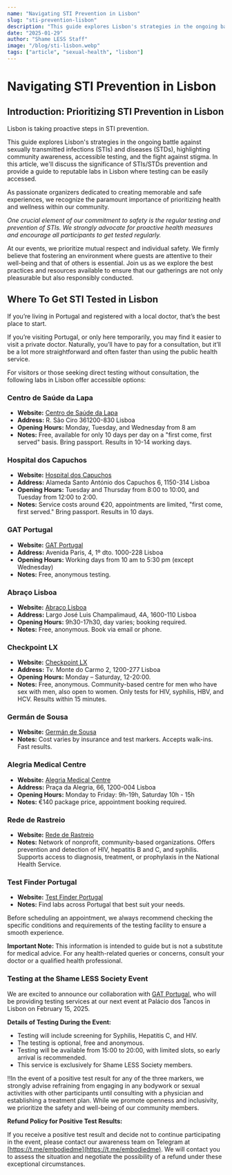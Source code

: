 ```yaml
---
name: "Navigating STI Prevention in Lisbon"
slug: "sti-prevention-lisbon"
description: "This guide explores Lisbon's strategies in the ongoing battle against sexually transmitted infections (STIs) and diseases (STDs)."
date: "2025-01-29"
author: "Shame LESS Staff"
image: "/blog/sti-lisbon.webp"
tags: ["article", "sexual-health", "lisbon"]
---
```


# Navigating STI Prevention in Lisbon

## Introduction: Prioritizing STI Prevention in Lisbon

Lisbon is taking proactive steps in STI prevention.

This guide explores Lisbon's strategies in the ongoing battle against sexually transmitted infections (STIs) and diseases (STDs), highlighting community awareness, accessible testing, and the fight against stigma. In this article, we'll discuss the significance of STIs/STDs prevention and provide a guide to reputable labs in Lisbon where testing can be easily accessed.

As passionate organizers dedicated to creating memorable and safe experiences, we recognize the paramount importance of prioritizing health and wellness within our community.

*One crucial element of our commitment to safety is the regular testing and prevention of STIs. We strongly advocate for proactive health measures and encourage all participants to get tested regularly.*

At our events, we prioritize mutual respect and individual safety. We firmly believe that fostering an environment where guests are attentive to their well-being and that of others is essential. Join us as we explore the best practices and resources available to ensure that our gatherings are not only pleasurable but also responsibly conducted.

## Where To Get STI Tested in Lisbon

If you’re living in Portugal and registered with a local doctor, that’s the best place to start.

If you’re visiting Portugal, or only here temporarily, you may find it easier to visit a private doctor. Naturally, you’ll have to pay for a consultation, but it’ll be a lot more straightforward and often faster than using the public health service.

For visitors or those seeking direct testing without consultation, the following labs in Lisbon offer accessible options:

### Centro de Saúde da Lapa
- **Website:** [Centro de Saúde da Lapa](https://centrosdesaude.pt/centro/centro-de-saude-da-lapa)
- **Address:** R. São Ciro 361200-830 Lisboa
- **Opening Hours:** Monday, Tuesday, and Wednesday from 8 am
- **Notes:** Free, available for only 10 days per day on a "first come, first served" basis. Bring passport. Results in 10-14 working days.

### Hospital dos Capuchos
- **Website:** [Hospital dos Capuchos](https://www.chlc.min-saude.pt/hospital-dos-capuchos/)
- **Address:** Alameda Santo António dos Capuchos 6, 1150-314 Lisboa
- **Opening Hours:** Tuesday and Thursday from 8:00 to 10:00, and Tuesday from 12:00 to 2:00.
- **Notes:** Service costs around €20, appointments are limited, "first come, first served." Bring passport. Results in 10 days.

### GAT Portugal
- **Website:** [GAT Portugal](https://www.gatportugal.org/)
- **Address:** Avenida Paris, 4, 1º dto. 1000-228 Lisboa
- **Opening Hours:** Working days from 10 am to 5:30 pm (except Wednesday)
- **Notes:** Free, anonymous testing.

### Abraço Lisboa
- **Website:** [Abraço Lisboa](https://abraco.pt/o-que-fazemos/testes-rapidos/)
- **Address:** Largo José Luis Champalimaud, 4A, 1600-110 Lisboa
- **Opening Hours:** 9h30-17h30, day varies; booking required.
- **Notes:** Free, anonymous. Book via email or phone.

### Checkpoint LX
- **Website:** [Checkpoint LX](https://www.checkpointlx.com/checkpointlx)
- **Address:** Tv. Monte do Carmo 2, 1200-277 Lisboa
- **Opening Hours:** Monday – Saturday, 12-20:00.
- **Notes:** Free, anonymous. Community-based centre for men who have sex with men, also open to women. Only tests for HIV, syphilis, HBV, and HCV. Results within 15 minutes.

### Germán de Sousa
- **Website:** [Germán de Sousa](https://www.germanodesousa.com/areas-clinicas/infeccoes-sexualmente-transmissiveis/)
- **Notes:** Cost varies by insurance and test markers. Accepts walk-ins. Fast results.

### Alegria Medical Centre
- **Website:** [Alegria Medical Centre](https://www.alegriamed.com/en/std-and-sti/)
- **Address:** Praça da Alegria, 66, 1200-004 Lisboa
- **Opening Hours:** Monday to Friday: 9h-19h, Saturday 10h - 15h
- **Notes:** €140 package price, appointment booking required.

### Rede de Rastreio
- **Website:** [Rede de Rastreio](http://www.redederastreio.pt/organizacoesparticipantes)
- **Notes:** Network of nonprofit, community-based organizations. Offers prevention and detection of HIV, hepatitis B and C, and syphilis. Supports access to diagnosis, treatment, or prophylaxis in the National Health Service.

### Test Finder Portugal
- **Website:** [Test Finder Portugal](https://www.testfinder.info/?city=lisboa&country=Portugal&sti=True)
- **Notes:** Find labs across Portugal that best suit your needs.

Before scheduling an appointment, we always recommend checking the specific conditions and requirements of the testing facility to ensure a smooth experience.

**Important Note:** This information is intended to guide but is not a substitute for medical advice. For any health-related queries or concerns, consult your doctor or a qualified health professional.

### **Testing at the Shame LESS Society Event**

We are excited to announce our collaboration with [GAT Portugal](https://www.gatportugal.org/), who will be providing testing services at our next event at Palácio dos Tancos in Lisbon on February 15, 2025.

**Details of Testing During the Event:**

- Testing will include screening for Syphilis, Hepatitis C, and HIV.
- The testing is optional, free and anonymous.
- Testing will be available from 15:00 to 20:00, with limited slots, so early arrival is recommended.
- This service is exclusively for Shame LESS Society members.

‼️In the event of a positive test result for any of the three markers, we strongly advise refraining from engaging in any bodywork or sexual activities with other participants until consulting with a physician and establishing a treatment plan. While we promote openness and inclusivity, we prioritize the safety and well-being of our community members.

**Refund Policy for Positive Test Results:**

If you receive a positive test result and decide not to continue participating in the event, please contact our awareness team on Telegram at [https://t.me/embodiedme](https://t.me/embodiedme). We will contact you to assess the situation and negotiate the possibility of a refund under these exceptional circumstances.